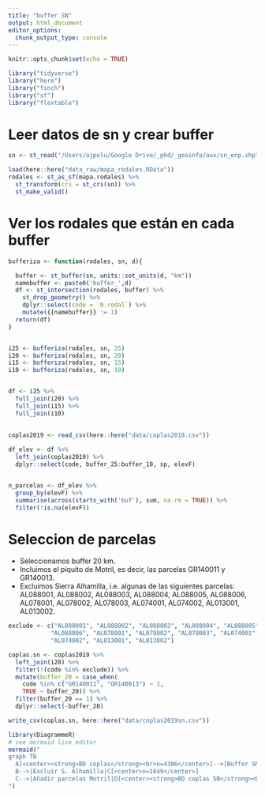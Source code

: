 ```yaml
---
title: "buffer SN"
output: html_document
editor_options: 
  chunk_output_type: console
---
```


```r
knitr::opts_chunk$set(echo = TRUE)
```

```r
library("tidyverse")
library("here")
library("finch")
library("sf")
library("flextable")
```

# Leer datos de sn y crear buffer 

```r
sn <- st_read("/Users/ajpelu/Google Drive/_phd/_geoinfo/aux/sn_enp.shp") 

```


```r
load(here::here("data_raw/mapa_rodales.RData"))
rodales <- st_as_sf(mapa.rodales) %>% 
  st_transform(crs = st_crs(sn)) %>% 
  st_make_valid()
```


# Ver los rodales que están en cada buffer  

```r

bufferiza <- function(rodales, sn, d){ 

  buffer <- st_buffer(sn, units::set_units(d, "km"))
  namebuffer <- paste0('buffer_',d) 
  df <- st_intersection(rodales, buffer) %>% 
    st_drop_geometry() %>% 
    dplyr::select(code = `N.rodal`) %>% 
    mutate({{namebuffer}} := 1) 
  return(df)
}


i25 <- bufferiza(rodales, sn, 25)
i20 <- bufferiza(rodales, sn, 20)
i15 <- bufferiza(rodales, sn, 15)
i10 <- bufferiza(rodales, sn, 10)


df <- i25 %>% 
  full_join(i20) %>% 
  full_join(i15) %>% 
  full_join(i10) 
  
```

```r
coplas2019 <- read_csv(here::here("data/coplas2019.csv"))
  
df_elev <- df %>% 
  left_join(coplas2019) %>% 
  dplyr::select(code, buffer_25:buffer_10, sp, elevF)


n_parcelas <- df_elev %>% 
  group_by(elevF) %>%
  summarise(across(starts_with('buf'), sum, na.rm = TRUE)) %>% 
  filter(!is.na(elevF)) 


```

# Seleccion de parcelas
- Seleccionamos buffer 20 km. 
- Incluimos el piquito de Motril, es decir, las parcelas GR140011 y GR140013. 
- Excluimos Sierra Alhamilla, i.e. algunas de las siguientes parcelas: AL088001,
AL088002, AL088003, AL088004, AL088005, AL088006, AL078001, AL078002, AL078003, 
AL074001, AL074002, AL013001, AL013002. 


```r
exclude <- c("AL088001", "AL088002", "AL088003", "AL088004", "AL088005", 
            "AL088006", "AL078001", "AL078002", "AL078003", "AL074001", 
            "AL074002", "AL013001", "AL013002")

coplas.sn <- coplas2019 %>% 
  left_join(i20) %>% 
  filter(!(code %in% exclude)) %>% 
  mutate(buffer_20 = case_when(
    code %in% c("GR140011", "GR140013") ~ 1,
    TRUE ~ buffer_20)) %>% 
  filter(buffer_20 == 1) %>% 
  dplyr::select(-buffer_20)

write_csv(coplas.sn, here::here("data/coplas2019sn.csv"))

```

```r
library(DiagrammeR)
# see mermaid live editor 
mermaid("
graph TB
  A[<center><strong>BD coplas</strong><br>n=4386</center>]-->|Buffer SN 20 km|B[<center>n=1055</center>]
  B-->|Excluir S. Alhamilla|C[<center>n=1049</center>]
  C-->|Añadir parcelas Motril|D[<center><strong>BD coplas SN</strong><br>n=1051</center>]
")

```



















 